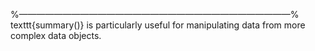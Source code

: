 


%---------------------------------------------------------------------------------------------%
texttt{summary()} is particularly useful for manipulating data from more complex data objects.

